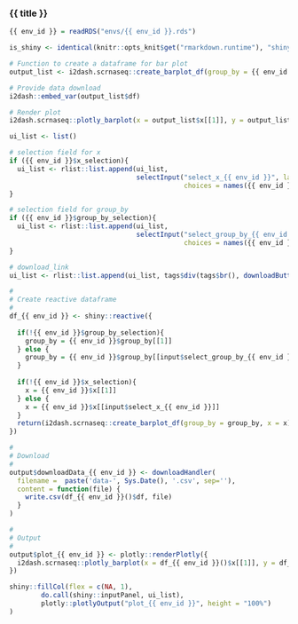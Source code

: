 
### {{ title }}

<!-- Component created on {{ date }} -->

```r
{{ env_id }} = readRDS("envs/{{ env_id }}.rds")

is_shiny <- identical(knitr::opts_knit$get("rmarkdown.runtime"), "shiny")
```

```r
# Function to create a dataframe for bar plot
output_list <- i2dash.scrnaseq::create_barplot_df(group_by = {{ env_id }}$group_by[[1]], x = {{ env_id }}$x[[1]])

# Provide data download
i2dash::embed_var(output_list$df)

# Render plot
i2dash.scrnaseq::plotly_barplot(x = output_list$x[[1]], y = output_list$y[[1]], name = output_list$names[[1]], showlegend = output_list$showlegend, title_x = {{ env_id }}$title_x, title_group_by = {{ env_id }}$title_group_by)
```

```r
ui_list <- list()

# selection field for x
if ({{ env_id }}$x_selection){
  ui_list <- rlist::list.append(ui_list,
                                selectInput("select_x_{{ env_id }}", label = "Select observations:",
                                            choices = names({{ env_id }}$x)))
}

# selection field for group_by
if ({{ env_id }}$group_by_selection){
  ui_list <- rlist::list.append(ui_list,
                                selectInput("select_group_by_{{ env_id }}", label = "Group observations by:",
                                            choices = names({{ env_id }}$group_by)))
}

# download_link
ui_list <- rlist::list.append(ui_list, tags$div(tags$br(), downloadButton('downloadData_{{ env_id }}', 'Download data')))

#
# Create reactive dataframe
#
df_{{ env_id }} <- shiny::reactive({
  
  if(!{{ env_id }}$group_by_selection){
    group_by = {{ env_id }}$group_by[[1]]
  } else {
    group_by = {{ env_id }}$group_by[[input$select_group_by_{{ env_id }}]]
  }
  
  if(!{{ env_id }}$x_selection){
    x = {{ env_id }}$x[[1]]
  } else {
    x = {{ env_id }}$x[[input$select_x_{{ env_id }}]]
  }
  return(i2dash.scrnaseq::create_barplot_df(group_by = group_by, x = x))
})

#
# Download
#
output$downloadData_{{ env_id }} <- downloadHandler(
  filename =  paste('data-', Sys.Date(), '.csv', sep=''),
  content = function(file) {
    write.csv(df_{{ env_id }}()$df, file)
  }
)

#
# Output
#
output$plot_{{ env_id }} <- plotly::renderPlotly({
  i2dash.scrnaseq::plotly_barplot(x = df_{{ env_id }}()$x[[1]], y = df_{{ env_id }}()$y[[1]], name = df_{{ env_id }}()$names[[1]], showlegend = df_{{ env_id }}()$showlegend, title_x = {{ env_id }}$title_x, title_group_by = {{ env_id }}$title_group_by)
})

shiny::fillCol(flex = c(NA, 1),
        do.call(shiny::inputPanel, ui_list),
        plotly::plotlyOutput("plot_{{ env_id }}", height = "100%")
)
```

